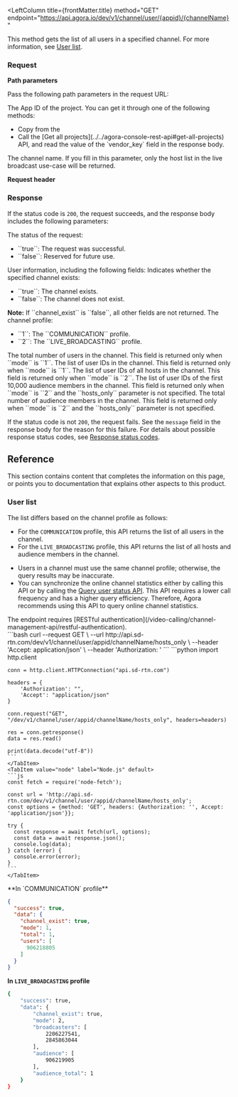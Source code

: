 
<RestAPILayout>

<LeftColumn
  title={frontMatter.title}
  method="GET"
  endpoint="https://api.agora.io/dev/v1/channel/user/{appid}/{channelName}"
>

This method gets the list of all users in a specified channel. For more information, see [User list](#user-list).
### Request

**Path parameters**

Pass the following path parameters in the request URL:

  <PathParameter name="appid" type="string" required={true}>
    The App ID of the project. You can get it through one of the following methods:
    <ul>
      <li>Copy from the <Link to="{{Global.AGORA_CONSOLE_URL}}"><Vg k="CONSOLE" /></Link></li>
      <li> Call the [Get all projects](../../agora-console-rest-api#get-all-projects) API, and read the value of the `vendor_key` field in the response body.</li>
    </ul>
  </PathParameter>
  <PathParameter name="channelName" type="string" required={true}>
    The channel name. 
  </PathParameter>
  <PathParameter name="hosts_only" type="string" required={false}>
    If you fill in this parameter, only the host list in the live broadcast use-case will be returned.
  </PathParameter>

**Request header**

<Authorization/>

### Response

If the status code is `200`, the request succeeds, and the response body includes the following parameters:

<ParameterList title="OK">
  <Parameter name="success" type="boolean" required={true}>
    The status of the request:
    <ul>
      <li>``true``: The request was successful.</li>
      <li>``false``: Reserved for future use.</li>
    </ul>
  </Parameter>
  <Parameter name="data" type="object" required={true}>
    User information, including the following fields:
    <Parameter name="channel_exist" type="boolean" required={true}>
      Indicates whether the specified channel exists:
      <ul>
        <li>``true``: The channel exists.</li>
        <li>``false``: The channel does not exist.</li>
      </ul>
      <strong>Note:</strong> If ``channel_exist`` is ``false``, all other fields are not returned.
    </Parameter>
    <Parameter name="mode" type="number" required={true}>
      The channel profile:
      <ul>
        <li>``1``: The ``COMMUNICATION`` profile.</li>
        <li>``2``: The ``LIVE_BROADCASTING`` profile.</li>
      </ul>
    </Parameter>
    <Parameter name="total" type="number" required={false}>
      The total number of users in the channel. This field is returned only when ``mode`` is ``1``.
    </Parameter>
    <Parameter name="users" type="array" required={false}>
      The list of user IDs in the channel. This field is returned only when ``mode`` is ``1``.
    </Parameter>
    <Parameter name="broadcasters" type="array" required={false}>
      The list of user IDs of all hosts in the channel. This field is returned only when ``mode`` is ``2``.
    </Parameter>
    <Parameter name="audience" type="array" required={false}>
      The list of user IDs of the first 10,000 audience members in the channel. This field is returned only when ``mode`` is ``2`` and the ``hosts_only`` parameter is not specified.
    </Parameter>
    <Parameter name="audience_total" type="number" required={false}>
      The total number of audience members in the channel. This field is returned only when ``mode`` is ``2`` and the ``hosts_only`` parameter is not specified.
    </Parameter>
  </Parameter>
</ParameterList>

If the status code is not `200`, the request fails. See the `message` field in the response body for the reason for this failure. For details about possible response status codes, see [Response status codes](../../response-status-code).

## Reference

This section contains content that completes the information on this page, or points you to documentation that explains other aspects to this product.

### User list

The list differs based on the channel profile as follows:

- For the `COMMUNICATION` profile, this API returns the list of all users in the channel.
- For the `LIVE_BROADCASTING` profile, this API returns the list of all hosts and audience members in the channel.

<Admonition type="info" title="Note"><ul><li>Users in a channel must use the same channel profile; otherwise, the query results may be inaccurate.</li><li>You can synchronize the online channel statistics either by calling this API or by calling the [Query user status API](query-user-status). This API requires a lower call frequency and has a higher query efficiency. Therefore, Agora recommends using this API to query online channel statistics.</li></ul></Admonition>

</LeftColumn>
<RightColumn>
<Section title="Authorization">
The endpoint requires [RESTful authentication](/video-calling/channel-management-api/restful-authentication).
</Section>
<Section title="Request example">
  <Tabs groupId="code-examples">
    <TabItem value="curl" label="curl" default>
    ```bash
    curl --request GET \
      --url http://api.sd-rtn.com/dev/v1/channel/user/appid/channelName/hosts_only \
      --header 'Accept: application/json' \
      --header 'Authorization: '
    ```
    </TabItem>
    <TabItem value="python" label="Python" default>
    ```python
    import http.client

    conn = http.client.HTTPConnection("api.sd-rtn.com")

    headers = {
        'Authorization': "",
        'Accept': "application/json"
    }

    conn.request("GET", "/dev/v1/channel/user/appid/channelName/hosts_only", headers=headers)

    res = conn.getresponse()
    data = res.read()

    print(data.decode("utf-8"))
    ```
    </TabItem>
    <TabItem value="node" label="Node.js" default>
    ```js
    const fetch = require('node-fetch');

    const url = 'http://api.sd-rtn.com/dev/v1/channel/user/appid/channelName/hosts_only';
    const options = {method: 'GET', headers: {Authorization: '', Accept: 'application/json'}};

    try {
      const response = await fetch(url, options);
      const data = await response.json();
      console.log(data);
    } catch (error) {
      console.error(error);
    }
    ```
    </TabItem>
  </Tabs>

</Section>
<Section title="Response example">
**In `COMMUNICATION` profile**

```json
{
  "success": true,
  "data": {
    "channel_exist": true,
    "mode": 1,
    "total": 1,
    "users": [
      906218805
    ]
  }
}
```

**In `LIVE_BROADCASTING` profile**

```bash
{
    "success": true,
    "data": {
        "channel_exist": true,
        "mode": 2,
        "broadcasters": [
            2206227541,
            2845863044
        ],
        "audience": [
            906219905
        ],
        "audience_total": 1
    }
}
```
</Section>
</RightColumn>

</RestAPILayout>
